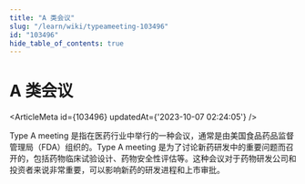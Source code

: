```yaml
---
title: "A 类会议"
slug: "/learn/wiki/typeameeting-103496"
id: "103496"
hide_table_of_contents: true
---
```



# A 类会议

<ArticleMeta id={103496} updatedAt={'2023-10-07 02:24:05'} />
<div className='border-solid border-b border-t-0 my-4 border-[var(--ifm-color-gray-300)]' />

Type A meeting 是指在医药行业中举行的一种会议，通常是由美国食品药品监督管理局（FDA）组织的。Type A meeting 是为了讨论新药研发中的重要问题而召开的，包括药物临床试验设计、药物安全性评估等。这种会议对于药物研发公司和投资者来说非常重要，可以影响新药的研发进程和上市审批。
